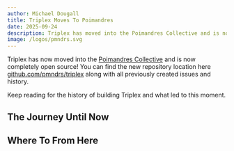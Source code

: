 ```yaml
---
author: Michael Dougall
title: Triplex Moves To Poimandres
date: 2025-09-24
description: Triplex has moved into the Poimandres Collective and is now completely open source!
image: /logos/pmndrs.svg
---
```


Triplex has now moved into the [Poimandres Collective](https://pmnd.rs/) and is now completely open source! You can find the new repository location here [github.com/pmndrs/triplex](https://github.com/pmndrs/triplex) along with all previously created issues and history.

Keep reading for the history of building Triplex and what led to this moment.

## The Journey Until Now

## Where To From Here

